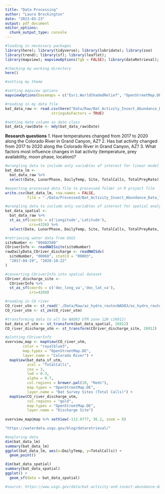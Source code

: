 ```yaml
---
title: "Data Processing"
author: "Laura Brockington"
date: "2023-03-23"
output: pdf_document
editor_options: 
  chunk_output_type: console
---
```


```r
#loading in necessary packages
library(here); library(tidyverse); library(lubridate); library(zoo)
library(trend); library(sf); library(leaflet); 
library(mapview); mapviewOptions(fgb = FALSE); library(dataRetrieval); library(ggspatial); library(rgdal); library(RColorBrewer); library(sp)

#checking my working directory
here()

#setting my theme

#setting mapview options
mapviewOptions(basemaps = c("Esri.WorldShadedRelief", "OpenStreetMap.DE"))
```

```r
#reading in my data file
bat_data_raw <- read.csv(here("Data/Raw/Bat_Activity_Insect_Abundance_Data.csv"), 
                     stringsAsFactors = TRUE)

#setting date column as date class
bat_data_raw$Date <- mdy(bat_data_raw$Date)
```

**Research questions**
1. Have temperatures changed from 2017 to 2020 along the Colorado River in Grand Canyon, AZ?
2. Has bat activity changed from 2017 to 2020 along the Colorado River in Grand Canyon, AZ?
3. What factors most influence changes in bat activity (temperature, prey availability, moon phase, location)?

```r
#wrangling data to include only variables of interest for linear model
bat_data_lm <-
  bat_data_raw %>%
  select(Date, LunarPhase, DailyTemp, Site, TotalCalls, TotalPreyRate)

#exporting processed data file to processed folder in R project file
write.csv(bat_data_lm, row.names = FALSE, 
          file = "./Data/Processed/Bat_Activity_Insect_Abundance_Data_linearmodel.csv")

#wrangling data to include only variables of interest for spatial analyses
bat_data_spatial <-
  bat_data_raw %>%
  st_as_sf(coords = c('Longitude','Latitude'),
           crs=4326) %>%
  select(Date, LunarPhase, DailyTemp, Site, TotalCalls, TotalPreyRate, geometry)

#retrieving water data from USGS
siteNumber <- "09402500"
COriverInfo <- readNWISsite(siteNumber)
rawDailyData_COriver_discharge <- readNWISdv(
  siteNumber, "00060", statCd = "00003",
  "2017-04-29", "2020-10-22"
)

#converting COriverInfo into spatial dataset
COriver_discharge_site <-
  COriverInfo %>%
  st_as_sf(coords = c('dec_long_va','dec_lat_va'),
           crs=4269)

#reading in CO river
CO_river_utm <- st_read('./Data/Raw/az_hydro_routesNAD83/az_hydro_routesNAD83.shp') %>% filter(NAME == "Colorado River")
CO_river_utm <- st_zm(CO_river_utm)

#transforming data to all be NAD83 UTM zone 12N (26912)
bat_data_sf_utm <- st_transform(bat_data_spatial, 26912)
CO_river_discharge_utm <- st_transform(COriver_discharge_site, 26912)

#plotting COriverInfo
overview_map <- mapView(CO_river_utm, 
        color = "royalblue3",
        map.types = "OpenStreetMap.DE",
        layer.name = "Colorado River") + 
  mapView(bat_data_sf_utm, 
          zcol = "TotalCalls", 
          cex = 3, 
          lwd = 0.3,
          alpha = 0.7,
          col.regions = brewer.pal(10, "Reds"),
          map.types = "OpenStreetMap.DE",
          layer.name = "Bat Survey Sites (Total Calls)") + 
  mapView(CO_river_discharge_utm,
          col.regions = "gold",
          map.types = "OpenStreetMap.DE",
          layer.name = "Discharge Site")
  
overview_map@map %>% setView(-112.0777, 36.2, zoom = 8)

"https://waterdata.usgs.gov/blog/dataretrieval/"
```

```r
#exploring data
dim(bat_data_lm)
summary(bat_data_lm)
ggplot(bat_data_lm, aes(x=DailyTemp, y=TotalCalls)) +
  geom_point()

dim(bat_data_spatial)
summary(bat_data_spatial)
ggplot() +
  geom_sf(data = bat_data_spatial)
```


```r
#source: https://www.usgs.gov/data/bat-activity-and-insect-abundance-data-along-colorado-river-grand-canyon-az
```

